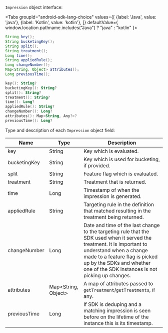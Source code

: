 
`Impression` object interface:

<Tabs
  groupId="android-sdk-lang-choice"
  values={[
    {label: 'Java', value: 'java'},
    {label: 'Kotlin', value: 'kotlin'},
  ]} defaultValue={ window.location.pathname.includes("Java") ? "java" : "kotlin" }>
  <TabItem value="java">

```java
String key();
String bucketingKey();
String split();
String treatment();
Long time();
String appliedRule();
Long changeNumber();
Map<String, Object> attributes();
Long previousTime();
```

  </TabItem>
  <TabItem value="kotlin">

```kotlin
key(): String?
bucketingKey(): String?
split(): String?
treatment(): String?
time(): Long?
appliedRule(): String?
changeNumber(): Long?
attributes(): Map<String, Any?>?
previousTime(): Long?
```

  </TabItem>
</Tabs>

Type and description of each `Impression` object field:

| **Name** | **Type** | **Description** |
| --- | --- | --- | 
| key | String | Key which is evaluated. |
| bucketingKey | String | Key which is used for bucketing, if provided. |
| split | String | Feature flag which is evaluated. |
| treatment | String | Treatment that is returned. |
| time | Long | Timestamp of when the impression is generated. |
| appliedRule | String | Targeting rule in the definition that matched resulting in the treatment being returned. |
| changeNumber | Long | Date and time of the last change to the targeting rule that the SDK used when it served the treatment. It is important to understand when a change made to a feature flag is picked up by the SDKs and whether one of the SDK instances is not picking up changes. |
| attributes | Map\<String, Object\> | A map of attributes passed to `getTreatment`/`getTreatments`, if any. |
| previousTime | Long | If SDK is deduping and a matching impression is seen before on the lifetime of the instance this is its timestamp. |
